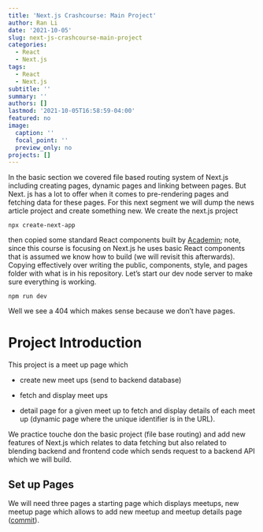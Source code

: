 ```yaml
---
title: 'Next.js Crashcourse: Main Project'
author: Ran Li
date: '2021-10-05'
slug: next-js-crashcourse-main-project
categories:
  - React
  - Next.js
tags:
  - React
  - Next.js
subtitle: ''
summary: ''
authors: []
lastmod: '2021-10-05T16:58:59-04:00'
featured: no
image:
  caption: ''
  focal_point: ''
  preview_only: no
projects: []
---
```


In the basic section we covered file based routing system of Next.js including creating pages, dynamic pages and linking between pages. But Next. js has a lot to offer when it comes to pre-rendering pages and fetching data for these pages. For this next segment we will dump the news article project and create something new. We create the next.js project

    npx create-next-app

then copied some standard React components built by [Academin](https://github.com/mschwarzmueller/nextjs-course-code/tree/9c9e9f19b1bd27605fb4ccdca2d1a0ebb5c3a802); note, since this course is focusing on Next.js he uses basic React components that is assumed we know how to build (we will revisit this afterwards). Copying effectively over writing the public, components, style, and pages folder with what is in his repository. Let's start our dev node server to make sure everything is working.

    npm run dev

Well we see a 404 which makes sense because we don't have pages.

# Project Introduction

This project is a meet up page which

-   create new meet ups (send to backend database)

-   fetch and display meet ups

-   detail page for a given meet up to fetch and display details of each meet up (dynamic page where the unique identifier is in the URL).

We practice touche don the basic project (file base routing) and add new features of Next.js which relates to data fetching but also related to blending backend and frontend code which sends request to a backend API which we will build.

## Set up Pages

We will need three pages a starting page which displays meetups, new meetup page which allows to add new meetup and meetup details page ([commit](https://github.com/rl627/next-js-course-academind/commit/c82ef6c96505b39f234283531ef7516ec94659dd)).
